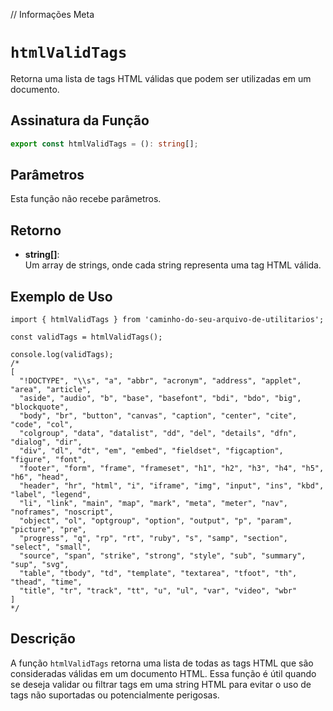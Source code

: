 
// Informações Meta
<Meta title="Functions/htmlValidTags" />

# `htmlValidTags`

Retorna uma lista de tags HTML válidas que podem ser utilizadas em um documento.

## Assinatura da Função

```typescript
export const htmlValidTags = (): string[];
```

## Parâmetros

Esta função não recebe parâmetros.

## Retorno

- **string[]**:  
  Um array de strings, onde cada string representa uma tag HTML válida.

## Exemplo de Uso

```tsx
import { htmlValidTags } from 'caminho-do-seu-arquivo-de-utilitarios';

const validTags = htmlValidTags();

console.log(validTags);
/*
[
  "!DOCTYPE", "\\s", "a", "abbr", "acronym", "address", "applet", "area", "article",
  "aside", "audio", "b", "base", "basefont", "bdi", "bdo", "big", "blockquote",
  "body", "br", "button", "canvas", "caption", "center", "cite", "code", "col",
  "colgroup", "data", "datalist", "dd", "del", "details", "dfn", "dialog", "dir",
  "div", "dl", "dt", "em", "embed", "fieldset", "figcaption", "figure", "font",
  "footer", "form", "frame", "frameset", "h1", "h2", "h3", "h4", "h5", "h6", "head",
  "header", "hr", "html", "i", "iframe", "img", "input", "ins", "kbd", "label", "legend",
  "li", "link", "main", "map", "mark", "meta", "meter", "nav", "noframes", "noscript",
  "object", "ol", "optgroup", "option", "output", "p", "param", "picture", "pre",
  "progress", "q", "rp", "rt", "ruby", "s", "samp", "section", "select", "small",
  "source", "span", "strike", "strong", "style", "sub", "summary", "sup", "svg",
  "table", "tbody", "td", "template", "textarea", "tfoot", "th", "thead", "time",
  "title", "tr", "track", "tt", "u", "ul", "var", "video", "wbr"
]
*/
```

## Descrição

A função `htmlValidTags` retorna uma lista de todas as tags HTML que são consideradas válidas em um documento HTML. Essa função é útil quando se deseja validar ou filtrar tags em uma string HTML para evitar o uso de tags não suportadas ou potencialmente perigosas.
